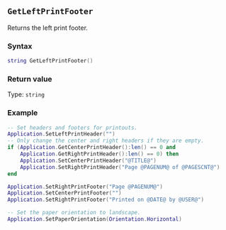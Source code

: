 ::: {.minipage data-latex="{\textwidth}"}
## `GetLeftPrintFooter`

Returns the left print footer\index{printing!headers \& footers}.

### Syntax {-}

``` .lua
string GetLeftPrintFooter()
```

### Return value {-}

Type: `string`

### Example {-}

``` .lua
-- Set headers and footers for printouts.
Application.SetLeftPrintHeader("")
-- Only change the center and right headers if they are empty.
if (Application.GetCenterPrintHeader():len() == 0 and
    Application.GetRightPrintHeader():len() == 0) then
    Application.SetCenterPrintHeader("@TITLE@")
    Application.SetRightPrintHeader("Page @PAGENUM@ of @PAGESCNT@")
end

Application.SetRightPrintFooter("Page @PAGENUM@")
Application.SetCenterPrintFooter("")
Application.SetRightPrintFooter("Printed on @DATE@ by @USER@")

-- Set the paper orientation to landscape.
Application.SetPaperOrientation(Orientation.Horizontal)
```
:::
